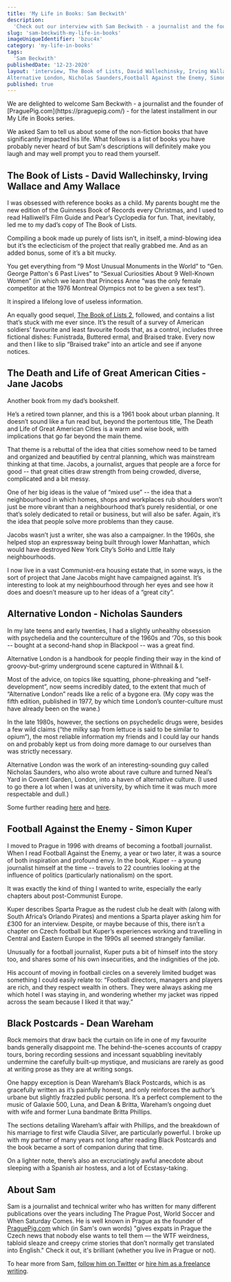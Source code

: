 ```yaml
---
title: 'My Life in Books: Sam Beckwith'
description:
  'Check out our interview with Sam Beckwith - a journalist and the founder of PraguePig.com - in which he shares five books that have impacted his life.'
slug: 'sam-beckwith-my-life-in-books'
imageUniqueIdentifier: 'bzuc4x'
category: 'my-life-in-books'
tags:
  'Sam Beckwith'
publishedDate: '12-23-2020'
layout: 'interview, The Book of Lists, David Wallechinsky, Irving Wallace, Amy Wallace, The Death and Life of Great American Cities, Jane Jacobs,
Alternative London, Nicholas Saunders,Football Against the Enemy, Simon Kuper, Black Postcards, Dean Wareham '
published: true
---
```


<p style={{ fontSize: '20px' }}>
  We are delighted to welcome Sam Beckwith - a journalist and the founder of [PraguePig.com](https://praguepig.com/) - for the latest installment in our My Life in Books
  series.
</p>

<p style={{ fontSize: '20px' }}>
 We asked Sam to tell us about some of the non-fiction books that have significantly impacted his life. 
 What follows is a list of books you have probably never heard of but Sam's descriptions will definitely make you laugh and may well prompt you to read them yourself.
</p>

<Box textAlign="center">
  <h2>The Book of Lists - David Wallechinsky, Irving Wallace and Amy Wallace</h2>
</Box>

<Image266x400
  src="david-wallechinsky-the-book-of-lists_nqayyi"
  altText="The Book of Lists - David Wallechinsky, Irving Wallace and Amy Wallace"
  imageCategory="book-summaries"
/>

I was obsessed with reference books as a child. My parents bought me the new edition of the Guinness Book of Records every Christmas, and I used to read Halliwell’s Film Guide and Pear’s Cyclopedia for fun. That, inevitably, led me to my dad’s copy of The Book of Lists. 

Compiling a book made up purely of lists isn’t, in itself, a mind-blowing idea but it’s the eclecticism of the project that really grabbed me. And as an added bonus, some of it’s a bit mucky.

You get everything from “9 Most Unusual Monuments in the World” to “Gen. George Patton's 6 Past Lives” to “Sexual Curiosities About 9 Well-Known Women” (in which we learn that Princess Anne “was the only female competitor at the 1976 Montreal Olympics not to be given a sex test”).

It inspired a lifelong love of useless information. 

An equally good sequel, [The Book of Lists 2](https://www.amazon.com/Peoples-Almanac-Presents-Books-Lists/dp/0688035744/ref=as_li_ss_tl?dchild=1&keywords=the+book+of+lists+2&qid=1608723976&sr=8-1&linkCode=ll1&tag=paperbacktrav-20&linkId=809fe0e181274b419ab6d3691ee96bf1&language=en_US), followed, and contains a list that’s stuck with me ever since. It’s the result of a survey of American soldiers’ favourite and least favourite foods that, as a control, includes three fictional dishes: Funistrada, Buttered ermal, and Braised trake. Every now and then I like to slip “Braised trake” into an article and see if anyone notices. 

<AmazonCta link="https://www.amazon.com/Book-Lists-David-Wallechinsky/dp/1841956619/ref=as_li_ss_tl?dchild=1&keywords=The+Book+of+Lists+-+David+Wallechinsky,+Irving+Wallace+and+Amy+Wallace&qid=1608725490&sr=8-3&linkCode=ll1&tag=paperbacktrav-20&linkId=ae4323e05757bac698afd99e3d6d4091&language=en_US" />

<Box textAlign="center">
  <h2>The Death and Life of Great American Cities - Jane Jacobs</h2>
</Box>

<Image266x400
  src="jane-jacobs-the-death-and-life-of-great-american-cities_hr9dqc"
  altText="The Death and Life of Great American Cities - Jane Jacobs"
  imageCategory="book-summaries"
/>

Another book from my dad’s bookshelf. 

He’s a retired town planner, and this is a 1961 book about urban planning. It doesn’t sound like a fun read but, beyond the portentous title, The Death and Life of Great American Cities is a warm and wise book, with implications that go far beyond the main theme. 

That theme is a rebuttal of the idea that cities somehow need to be tamed and organized and beautified by central planning, which was mainstream thinking at that time. Jacobs, a journalist, argues that people are a force for good -- that great cities draw strength from being crowded, diverse, complicated and a bit messy. 

One of her big ideas is the value of “mixed use” -- the idea that a neighbourhood in which homes, shops and workplaces rub shoulders won’t just be more vibrant than a neighbourhood that’s purely residential, or one that’s solely dedicated to retail or business, but will also be safer. Again, it’s the idea that people solve more problems than they cause.

Jacobs wasn’t just a writer, she was also a campaigner. In the 1960s, she helped stop an expressway being built through lower Manhattan, which would have destroyed New York City’s SoHo and Little Italy neighbourhoods. 

I now live in a vast Communist-era housing estate that, in some ways, is the sort of project that Jane Jacobs might have campaigned against. It’s interesting to look at my neighbourhood through her eyes and see how it does and doesn’t measure up to her ideas of a “great city”. 

<AmazonCta link="https://www.amazon.com/American-Cities-Anniversary-Modern-Library/dp/B006XEAHO6/ref=as_li_ss_tl?dchild=1&keywords=The+Death+and+Life+of+Great+American+Cities+-+Jane+Jacobs&qid=1608725528&sr=8-2&linkCode=ll1&tag=paperbacktrav-20&linkId=af1da8aa190e5d07fbf1e2e3f3e9745b&language=en_US" />

<Box textAlign="center">
  <h2>Alternative London - Nicholas Saunders</h2>
</Box>

<Image266x400
  src="nicholas-saunders-alternative-london_akxyip"
  altText="Alternative London - Nicholas Saunders"
  imageCategory="book-summaries"
/>

In my late teens and early twenties, I had a slightly unhealthy obsession with psychedelia and the counterculture of the 1960s and ‘70s, so this book -- bought at a second-hand shop in Blackpool -- was a great find.

Alternative London is a handbook for people finding their way in the kind of groovy-but-grimy underground scene captured in Withnail & I.  

Most of the advice, on topics like squatting, phone-phreaking and “self-development”, now seems incredibly dated, to the extent that much of “Alternative London” reads like a relic of a bygone era. (My copy was the fifth edition, published in 1977, by which time London’s counter-culture must have already been on the wane.)

In the late 1980s, however, the sections on psychedelic drugs were, besides a few wild claims (“the milky sap from lettuce is said to be similar to opium”), the most reliable information my friends and I could lay our hands on and probably kept us from doing more damage to our ourselves than was strictly necessary.

Alternative London was the work of an interesting-sounding guy called Nicholas Saunders, who also wrote about rave culture and turned Neal’s Yard in Covent Garden, London, into a haven of alternative culture. (I used to go there a lot when I was at university, by which time it was much more respectable and dull.) 

Some further reading [here](https://hatfulofhistory.wordpress.com/2012/11/05/from-alternative-london-by-nicholas-saunders-1974/) and [here](https://hqinfo.blogspot.com/2011/04/archive-alternative-london-1970-1982.html).

<AmazonCta link="https://www.amazon.com/Alternative-London-Nicholas-Saunders/dp/0704502879/ref=as_li_ss_tl?dchild=1&keywords=Alternative+London+-+Nicholas+Saunders&qid=1608731510&sr=8-1&linkCode=ll1&tag=paperbacktrav-20&linkId=7fa72dfc0b06f4da1bc4f43688ad47b5&language=en_US" />

<Box textAlign="center">
  <h2>Football Against the Enemy - Simon Kuper</h2>
</Box>

<Image266x400
  src="simon-kuper-football-against-the-enemy_ezrcls"
  altText="Football Against the Enemy - Simon Kuper"
  imageCategory="book-summaries"
/>

I moved to Prague in 1996 with dreams of becoming a football journalist. When I read Football Against the Enemy, a year or two later, it was a source of both inspiration and profound envy. In the book, Kuper -- a young journalist himself at the time -- travels to 22 countries looking at the influence of politics (particularly nationalism) on the sport. 

It was exactly the kind of thing I wanted to write, especially the early chapters about post-Communist Europe.

Kuper describes Sparta Prague as the rudest club he dealt with (along with South Africa’s Orlando Pirates) and mentions a Sparta player asking him for £300 for an interview. Despite, or maybe because of this, there isn’t a chapter on Czech football but Kuper’s experiences working and travelling in Central and Eastern Europe in the 1990s all seemed strangely familiar.

Unusually for a football journalist, Kuper puts a bit of himself into the story too, and shares some of his own insecurities, and the indignities of the job. 

His account of moving in football circles on a severely limited budget was something I could easily relate to: “Football directors, managers and players are rich, and they respect wealth in others. They were always asking me which hotel I was staying in, and wondering whether my jacket was ripped across the seam because I liked it that way.”

<AmazonCta link="https://www.amazon.com/Football-Against-Enemy-Simon-Kuper/dp/0752848771/ref=as_li_ss_tl?dchild=1&keywords=Football+Against+the+Enemy+-+Simon+Kuper&qid=1608731541&sr=8-2&linkCode=ll1&tag=paperbacktrav-20&linkId=e56f31edd231eb4c3496ca0aa30bce6a&language=en_US" />

<Box textAlign="center">
  <h2>Black Postcards - Dean Wareham</h2>
</Box>

<Image266x400
  src="dean-wareham-black-postcards_rhmncg"
  altText="Black Postcards - Dean Wareham"
  imageCategory="book-summaries"
/>

Rock memoirs that draw back the curtain on life in one of my favourite bands generally disappoint me. The behind-the-scenes accounts of crappy tours, boring recording sessions and incessant squabbling inevitably undermine the carefully built-up mystique, and musicians are rarely as good at writing prose as they are at writing songs.

One happy exception is Dean Wareham’s Black Postcards, which is as gracefully written as it’s painfully honest, and only reinforces the author’s urbane but slightly frazzled public persona. It’s a perfect complement to the music of Galaxie 500, Luna, and Dean & Britta, Wareham’s ongoing duet with wife and former Luna bandmate Britta Phillips. 

The sections detailing Wareham’s affair with Phillips, and the breakdown of his marriage to first wife Claudia Silver, are particularly powerful. I broke up with my partner of many years not long after reading Black Postcards and the book became a sort of companion during that time.

On a lighter note, there’s also an excruciatingly awful anecdote about sleeping with a Spanish air hostess, and a lot of Ecstasy-taking.


<AmazonCta link="https://www.amazon.com/Black-Postcards-Memoir-Dean-Wareham/dp/0143115480/ref=as_li_ss_tl?dchild=1&keywords=Black+Postcards+-+Dean+Wareham&qid=1608731580&sr=8-1&linkCode=ll1&tag=paperbacktrav-20&linkId=61dc952adeb1838e93bf136e0f46ef43&language=en_US" />

## About Sam

Sam is a journalist and technical writer who has written for many different publications over the years including The Prague Post, World Soccer and When Saturday Comes. He is well known in Prague as the founder of [PraguePig.com](https://praguepig.com/) which (in Sam's own words) "gives expats in Prague the Czech news that nobody else wants to tell them — the WTF weirdness, tabloid sleaze and creepy crime stories that don’t normally get translated into English." Check it out, it's brilliant (whether you live in Prague or not). 

To hear more from Sam, [follow him on Twitter](https://twitter.com/sambeckwith) or [hire him as a freelance writing](https://praguepig.com/about-praguepig/about-sam-beckwith/).

